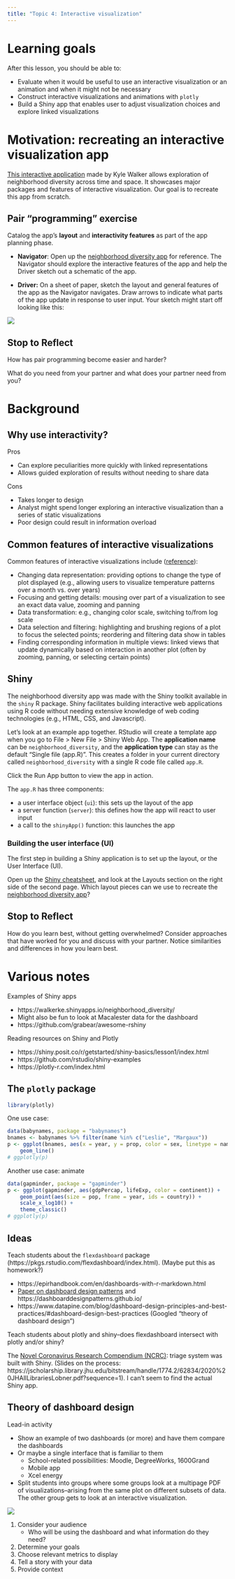 ```yaml
---
title: "Topic 4: Interactive visualization"
---
```


# Learning goals

After this lesson, you should be able to:

- Evaluate when it would be useful to use an interactive visualization or an animation and when it might not be necessary
- Construct interactive visualizations and animations with `plotly`
- Build a Shiny app that enables user to adjust visualization choices and explore linked visualizations



# Motivation: recreating an interactive visualization app

[This interactive application](https://walkerke.shinyapps.io/neighborhood_diversity/) made by Kyle Walker allows exploration of neighborhood diversity across time and space. It showcases major packages and features of interactive visualization. Our goal is to recreate this app from scratch.

## Pair "programming" exercise

Catalog the app's **layout** and **interactivity features** as part of the app planning phase.

- **Navigator**: Open up the [neighborhood diversity app](https://walkerke.shinyapps.io/neighborhood_diversity/) for reference. The Navigator should explore the interactive features of the app and help the Driver sketch out a schematic of the app.

- **Driver:** On a sheet of paper, sketch the layout and general features of the app as the Navigator navigates. Draw arrows to indicate what parts of the app update in response to user input. Your sketch might start off looking like this:

![](images/04_example_schematic.png)

::: {.callout-tip collapse="false"}
## Stop to Reflect

How has pair programming become easier and harder? 

What do you need from your partner and what does your partner need from you?

:::

# Background

## Why use interactivity?

Pros

- Can explore peculiarities more quickly with linked representations
- Allows guided exploration of results without needing to share data

Cons

- Takes longer to design
- Analyst might spend longer exploring an interactive visualization than a series of static visualizations
- Poor design could result in information overload

## Common features of interactive visualizations

Common features of interactive visualizations include ([reference](https://link.springer.com/chapter/10.1007/978-3-030-56146-8_3)):

- Changing data representation: providing options to change the type of plot displayed (e.g., allowing users to visualize temperature patterns over a month vs. over years)
- Focusing and getting details: mousing over part of a visualization to see an exact data value, zooming and panning
- Data transformation: e.g., changing color scale, switching to/from log scale
- Data selection and filtering: highlighting and brushing regions of a plot to focus the selected points; reordering and filtering data show in tables
- Finding corresponding information in multiple views: linked views that update dynamically based on interaction in another plot (often by zooming, panning, or selecting certain points)

## Shiny

The neighborhood diversity app was made with the Shiny toolkit available in the `shiny` R package. Shiny facilitates building interactive web applications using R code without needing extensive knowledge of web coding technologies (e.g., HTML, CSS, and Javascript).

Let's look at an example app together. RStudio will create a template app when you go to File \> New File \> Shiny Web App. The **application name** can be `neighborhood_diversity`, and the **application type** can stay as the default "Single file (app.R)". This creates a folder in your current directory called `neighborhood_diversity` with a single R code file called `app.R`.

Click the Run App button to view the app in action.

The `app.R` has three components:

- a user interface object (`ui`): this sets up the layout of the app
- a server function (`server`): this defines how the app will react to user input
- a call to the `shinyApp()` function: this launches the app

### Building the user interface (UI)

The first step in building a Shiny application is to set up the layout, or the User Interface (UI).

Open up the [Shiny cheatsheet](https://rstudio.github.io/cheatsheets/shiny.pdf), and look at the Layouts section on the right side of the second page. Which layout pieces can we use to recreate the [neighborhood diversity app](https://walkerke.shinyapps.io/neighborhood_diversity/)?







::: {.callout-tip collapse="false"}
## Stop to Reflect

How do you learn best, without getting overwhelmed? Consider approaches that have worked for you and discuss with your partner. Notice similarities and differences in how you learn best.  

:::



# Various notes

Examples of Shiny apps

- https://walkerke.shinyapps.io/neighborhood_diversity/
- Might also be fun to look at Macalester data for the dashboard
- https://github.com/grabear/awesome-rshiny

Reading resources on Shiny and Plotly

- https://shiny.posit.co/r/getstarted/shiny-basics/lesson1/index.html
- https://github.com/rstudio/shiny-examples
- https://plotly-r.com/index.html

## The `plotly` package

```r
library(plotly)
```

One use case:

```r
data(babynames, package = "babynames")
bnames <- babynames %>% filter(name %in% c("Leslie", "Margaux"))
p <- ggplot(bnames, aes(x = year, y = prop, color = sex, linetype = name)) +
    geom_line()
# ggplotly(p)
```

Another use case: animate

```r
data(gapminder, package = "gapminder")
p <- ggplot(gapminder, aes(gdpPercap, lifeExp, color = continent)) +
    geom_point(aes(size = pop, frame = year, ids = country)) +
    scale_x_log10() +
    theme_classic()
# ggplotly(p)
```

## Ideas

Teach students about the `flexdashboard` package (https://pkgs.rstudio.com/flexdashboard/index.html). (Maybe put this as homework?)

-   https://epirhandbook.com/en/dashboards-with-r-markdown.html
-   [Paper on dashboard design patterns](https://arxiv.org/pdf/2205.00757.pdf) and https://dashboarddesignpatterns.github.io/
-   https://www.datapine.com/blog/dashboard-design-principles-and-best-practices/#dashboard-design-best-practices (Googled "theory of dashboard design")

Teach students about plotly and shiny--does flexdashboard intersect with plotly and/or shiny?

The [Novel Coronavirus Research Compendium (NCRC)](https://ncrc.jhsph.edu/): triage system was built with Shiny. (Slides on the process: https://jscholarship.library.jhu.edu/bitstream/handle/1774.2/62834/2020%20JHAllLibrariesLobner.pdf?sequence=1). I can't seem to find the actual Shiny app.



## Theory of dashboard design

Lead-in activity

-   Show an example of two dashboards (or more) and have them compare the dashboards
-   Or maybe a single interface that is familiar to them
    -   School-related possibilities: Moodle, DegreeWorks, 1600Grand
    -   Mobile app
    -   Xcel energy
-   Split students into groups where some groups look at a multipage PDF of visualizations--arising from the same plot on different subsets of data. The other group gets to look at an interactive visualization.

![](https://www.datapine.com/blog/wp-content/uploads/2023/04/25-dashboard-design-tips.png)

1.  Consider your audience
    -   Who will be using the dashboard and what information do they need?
2.  Determine your goals
3.  Choose relevant metrics to display
4.  Tell a story with your data
5.  Provide context
